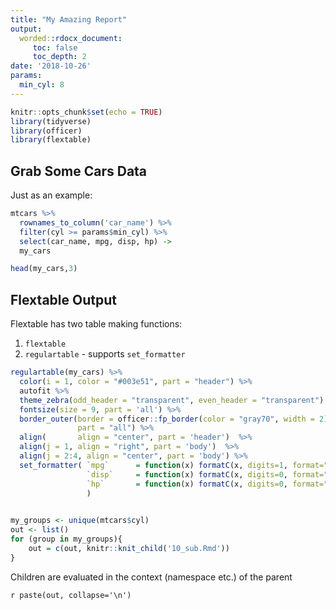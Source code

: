 ```yaml
---
title: "My Amazing Report"
output:
  worded::rdocx_document: 
     toc: false
     toc_depth: 2
date: '2018-10-26'
params:
  min_cyl: 8
---
```


```r
knitr::opts_chunk$set(echo = TRUE)
library(tidyverse)
library(officer)
library(flextable)
```

## Grab Some Cars Data

Just as an example:

```r
mtcars %>%
  rownames_to_column('car_name') %>%
  filter(cyl >= params$min_cyl) %>%
  select(car_name, mpg, disp, hp) ->
  my_cars 

head(my_cars,3)
```

## Flextable Output

Flextable has two table making functions:

1. `flextable` 
1. `regulartable` - supports `set_formatter`

```r
regulartable(my_cars) %>%
  color(i = 1, color = "#003e51", part = "header") %>%
  autofit %>%
  theme_zebra(odd_header = "transparent", even_header = "transparent") %>%
  fontsize(size = 9, part = 'all') %>%
  border_outer(border = officer::fp_border(color = "gray70", width = 2),
               part = "all") %>%
  align(       align = "center", part = 'header')  %>%
  align(j = 1, align = "right", part = 'body')  %>%
  align(j = 2:4, align = "center", part = 'body') %>%
  set_formatter( `mpg`      = function(x) formatC(x, digits=1, format="f", big.mark=","),
                 `disp`     = function(x) formatC(x, digits=0, format="f", big.mark=","),
                 `hp`       = function(x) formatC(x, digits=0, format="f", big.mark=",")
                 ) 
  
```


```r
my_groups <- unique(mtcars$cyl)
out <- list()
for (group in my_groups){
    out = c(out, knitr::knit_child('10_sub.Rmd'))
}
```
Children are evaluated in the context (namespace etc.) of the parent

`r paste(out, collapse='\n')`


